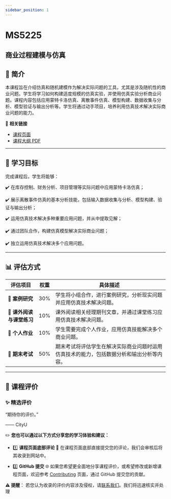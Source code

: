 ```yaml
---
sidebar_position: 1
---
```


# MS5225
## 商业过程建模与仿真

## **📘 简介**
本课程旨在介绍仿真和随机建模作为解决实际问题的工具，尤其是涉及随机性的商业问题。学生将学习如何构建适度规模的仿真实验，并使用仿真实验分析商业问题。课程内容包括应用蒙特卡洛仿真、离散事件仿真、模型构建、数据收集与分析、模型验证与输出分析等。学生将通过动手项目，培养利用仿真技术解决实际商业问题的能力。

🔗 **相关链接**
- [课程页面](https://www.cityu.edu.hk/catalogue/pg/202425/course/MS5225.htm)
- [课程大纲 PDF](https://www.cityu.edu.hk/catalogue/pg/202425/course/MS5225.pdf)

---

## **🎯 学习目标**

完成课程后，学生将能够：

✔️ 在库存控制、财务分析、项目管理等实际问题中应用蒙特卡洛仿真；

✔️ 展示离散事件仿真的基本分析技能，包括输入数据收集与分析、模型构建、验证与输出分析；

✔️ 运用仿真技术解决多种重要应用问题，并从中提取见解；

✔️ 通过团队合作，构建仿真模型解决实际商业问题；

✔️ 独立运用仿真技术解决多个应用问题。

---

## **📊 评估方式**

| **评估项目**          | **权重** | **具体描述**                                                                                       |
|----------------------|---------|---------------------------------------------------------------------------------------------------|
| **📄 案例研究**       | 30%     | 学生将小组合作，进行案例研究，分析现实问题并应用仿真技术解决问题。                              |
| **📖 课外阅读与课堂练习** | 10%     | 课外阅读相关经理期刊文章，并通过课堂练习应用仿真技术解决问题。                                    |
| **📝 个人作业**       | 10%     | 学生需要完成个人作业，应用仿真技能解决多个商业问题。                                             |
| **📝 期末考试**       | 50%     | 期末考试将评估学生在解决实际商业问题时运用仿真技术的能力，包括数据分析和输出分析等内容。         |

---

## **💬 课程评价**

### ✨ **精选评价**
<div className={commentStyles.commentBox}>
    <p className={commentStyles.commentText}>
        “期待你的评价。”
    </p>
    <p className={commentStyles.commentAuthor}>—— CityU</p>
</div>

✏️ **您也可以通过以下方式分享您的学习体验和建议：**

- 1️⃣ **课程页面底部评论**
💬 在课程页面底部直接提交您的评论，我们会审核后将其收录到网站中。

- 2️⃣ **GitHub 提交**
🌐 如果您希望更全面地分享课程评价，或希望修改或新增课程页面，欢迎参考 [Contributing](https://penjc.github.io/cityU-navigator/contributing) 页面，通过 GitHub 提交您的贡献。

**⚠️ 提醒**：
若您认为收录的评价内容涉及侵权，请[联系我们](https://github.com/penjc/cityU-navigator/issues)。我们将迅速核实并处理

